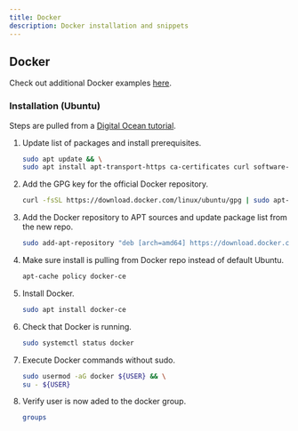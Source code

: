 ```yaml
---
title: Docker
description: Docker installation and snippets
---
```


## Docker

Check out additional Docker examples [here](https://github.com/geocoug/docker-files).

### Installation (Ubuntu)

Steps are pulled from a [Digital Ocean tutorial](https://www.digitalocean.com/community/tutorials/how-to-install-and-use-docker-on-ubuntu-20-04).

1. Update list of packages and install prerequisites.

    ```sh
    sudo apt update && \
    sudo apt install apt-transport-https ca-certificates curl software-properties-common
    ```

1. Add the GPG key for the official Docker repository.

    ```sh
    curl -fsSL https://download.docker.com/linux/ubuntu/gpg | sudo apt-key add -
    ```

1. Add the Docker repository to APT sources and update package list from the new repo.

    ```sh
    sudo add-apt-repository "deb [arch=amd64] https://download.docker.com/linux/ubuntu focal stable"
    ```

1. Make sure install is pulling from Docker repo instead of default Ubuntu.

    ```sh
    apt-cache policy docker-ce
    ```

1. Install Docker.

    ```sh
    sudo apt install docker-ce
    ```

1. Check that Docker is running.

    ```sh
    sudo systemctl status docker
    ```

1. Execute Docker commands without sudo.

    ```sh
    sudo usermod -aG docker ${USER} && \
    su - ${USER}
    ```

1. Verify user is now aded to the docker group.

    ```sh
    groups
    ```
